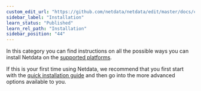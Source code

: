 ```yaml
---
custom_edit_url: "https://github.com/netdata/netdata/edit/master/docs/category-overview-pages/installation-overview.md"
sidebar_label: "Installation"
learn_status: "Published"
learn_rel_path: "Installation"
sidebar_position: "44"
---
```



In this category you can find instructions on all the possible ways you can install Netdata on the
[supported platforms](/docs/nightly/installation/platform-support-policy).

If this is your first time using Netdata, we recommend that you first start with the 
[quick installation guide](/docs/nightly/getting-started/install-netdata) and then 
go into the more advanced options available to you. 



